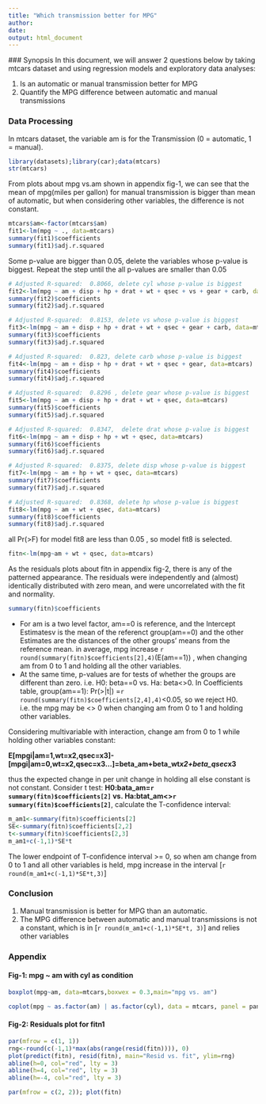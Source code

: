 ```yaml
---
title: "Which transmission better for MPG"
author: 
date: 
output: html_document
---
```

  ### Synopsis
  In this document, we will answer 2 questions below by taking mtcars dataset and using regression models and exploratory data analyses: 
  
  1. Is an automatic or manual transmission better for MPG
2. Quantify the MPG difference between automatic and manual transmissions

### Data Processing

In mtcars dataset, the variable am is for the Transmission (0 = automatic, 1 = manual). 
```r
library(datasets);library(car);data(mtcars)
str(mtcars)
```
From plots about mpg vs.am shown in appendix fig-1, we can see that the mean of mpg(miles per gallon) for manual transmission is bigger than mean of automatic, but when considering other variables, the difference is not constant.

```r
mtcars$am<-factor(mtcars$am)
fit1<-lm(mpg ~ ., data=mtcars)
summary(fit1)$coefficients
summary(fit1)$adj.r.squared
```
Some p-value are bigger than 0.05, delete the variables whose p-value is biggest. Repeat the step until the all p-values are smaller than 0.05
```r
# Adjusted R-squared:  0.8066, delete cyl whose p-value is biggest
fit2<-lm(mpg ~ am + disp + hp + drat + wt + qsec + vs + gear + carb, data=mtcars)
summary(fit2)$coefficients
summary(fit2)$adj.r.squared

# Adjusted R-squared:  0.8153, delete vs whose p-value is biggest
fit3<-lm(mpg ~ am + disp + hp + drat + wt + qsec + gear + carb, data=mtcars)
summary(fit3)$coefficients
summary(fit3)$adj.r.squared

# Adjusted R-squared:  0.823, delete carb whose p-value is biggest
fit4<-lm(mpg ~ am + disp + hp + drat + wt + qsec + gear, data=mtcars)
summary(fit4)$coefficients
summary(fit4)$adj.r.squared

# Adjusted R-squared:  0.8296 , delete gear whose p-value is biggest
fit5<-lm(mpg ~ am + disp + hp + drat + wt + qsec, data=mtcars)
summary(fit5)$coefficients
summary(fit5)$adj.r.squared

# Adjusted R-squared:  0.8347,  delete drat whose p-value is biggest
fit6<-lm(mpg ~ am + disp + hp + wt + qsec, data=mtcars)
summary(fit6)$coefficients
summary(fit6)$adj.r.squared

# Adjusted R-squared:  0.8375, delete disp whose p-value is biggest
fit7<-lm(mpg ~ am + hp + wt + qsec, data=mtcars)
summary(fit7)$coefficients
summary(fit7)$adj.r.squared

# Adjusted R-squared:  0.8368, delete hp whose p-value is biggest
fit8<-lm(mpg ~ am + wt + qsec, data=mtcars)
summary(fit8)$coefficients
summary(fit8)$adj.r.squared
```

all Pr(>F) for model fit8 are less than 0.05 , so model fit8 is selected.  
```r
fitn<-lm(mpg~am + wt + qsec, data=mtcars)
```

As the residuals plots about fitn in appendix fig-2, there is any of the patterned appearance. The residuals were independently and (almost) identically distributed with zero mean, and were uncorrelated with the fit and normality.

```r
summary(fitn)$coefficients
```

* For am is a two level factor, am==0 is reference, and the Intercept Estimatesv is the mean of the referenct group(am==0) and the other Estimates are the distances of the other groups' means from the reference mean. in average, mpg increase `r round(summary(fitn)$coefficients[2],4)`(E(am==1)) , when changing am from 0 to 1 and holding all the other variables. 
* At the same time, p-values are for tests of whether the groups are different than zero. i.e. H0: beta==0 vs. Ha: beta<>0. In Coefficients table, group(am==1): Pr(>|t|) =`r round(summary(fitn)$coefficients[2,4],4)`<0.05, so we reject H0. i.e. the mpg may be <> 0 when changing am from 0 to 1 and holding other variables.

Considering multivariable with interaction, change am from 0 to 1 while holding other variables constant:

**E[mpgi|am=1,wt=x2,qsec=x3]-[mpgi|am=0,wt=x2,qsec=x3...]=beta_am+beta_wt*x2+beta_qsec*x3**

thus the expected change in per unit change in holding all else constant is not constant. 
Consider t test: **H0:bata_am=`r summary(fitn)$coefficients[2]` vs. Ha:btat_am<>`r summary(fitn)$coefficients[2]`**, calculate the T-confidence interval:
```r
m_am1<-summary(fitn)$coefficients[2]
SE<-summary(fitn)$coefficients[2,2]
t<-summary(fitn)$coefficients[2,3]
m_am1+c(-1,1)*SE*t
```
The lower endpoint of T-confidence interval >= 0, so when am change from 0 to 1 and all other variables is held, mpg increase in the interval [`r round(m_am1+c(-1,1)*SE*t,3) `]

### Conclusion
1. Manual transmission is better for MPG than an automatic.
2. The MPG difference between automatic and manual transmissions is not a constant,  which is in [`r round(m_am1+c(-1,1)*SE*t, 3)`] and relies other variables 

### Appendix 
#### Fig-1: mpg ~ am with  cyl as condition
```r
boxplot(mpg~am, data=mtcars,boxwex = 0.3,main="mpg vs. am")
```
```r
coplot(mpg ~ as.factor(am) | as.factor(cyl), data = mtcars, panel = panel.smooth,row=1)
```

#### Fig-2: Residuals plot for fitn1
```r
par(mfrow = c(1, 1))
rng<-round(c(-1,1)*max(abs(range(resid(fitn)))), 0)
plot(predict(fitn), resid(fitn), main="Resid vs. fit", ylim=rng)
abline(h=0, col="red", lty = 3)
abline(h=4, col="red", lty = 3)
abline(h=-4, col="red", lty = 3)
```
```r
par(mfrow = c(2, 2)); plot(fitn)
```
